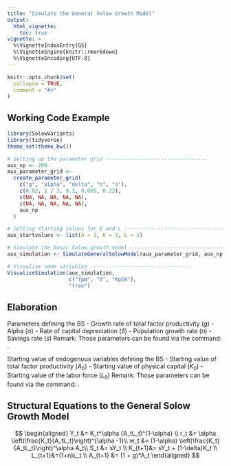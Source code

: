 ```yaml
---
title: "Simulate the General Solow Growth Model"
output:
  html_vignette:
    toc: true
vignette: >
  %\VignetteIndexEntry{GS}
  %\VignetteEngine{knitr::rmarkdown}
  %\VignetteEncoding{UTF-8}
---
```


```r
knitr::opts_chunk$set(
  collapse = TRUE,
  comment = "#>"
)
```

## Working Code Example
```r
library(SolowVariants)
library(tidyverse)
theme_set(theme_bw())

# Setting up the parameter grid ---------------------------------
aux_np <- 200
aux_parameter_grid <-
  create_parameter_grid(
    c("g", "alpha", "delta", "n", "s"),
    c(0.02, 1 / 3, 0.1, 0.005, 0.22),
    c(NA, NA, NA, NA, NA),
    c(NA, NA, NA, NA, NA),
    aux_np
  )

# Setting starting values for K and L ---------------------------------
aux_startvalues <- list(A = 1, K = 1, L = 1)

# Simulate the basic Solow growth model ---------------------------------
aux_simulation <- SimulateGeneralSolowModel(aux_parameter_grid, aux_np,aux_startvalues)

# Visualise some variables ---------------------------------
VisualiseSimulation(aux_simulation,
                    c("YpW", "Y", "KpEW"), 
                    "free")
```

## Elaboration
Parameters defining the BS
- Growth rate of total factor productivity ($g$)
- Alpha ($\alpha$)
- Rate of capital depreciation ($\delta$)
- Population growth rate ($n$)
- Savings rate ($s$)
Remark: Those parameters can be found via the command: \code{getRequiredParams("GS")}.

Starting value of endogenous variables defining the BS
- Starting value of total factor productivity ($A_0$)
- Starting value of physical capital ($K_0$)
- Starting value of the labor force ($L_0$)
Remark: Those parameters can be found via the command: \code{getRequiredStartingValues("GS")}.

## Structural Equations to the General Solow Growth Model
$$
\begin{aligned}
Y_t &= K_t^\alpha (A_tL_t)^{1-\alpha} \\
r_t &= \alpha \left(\frac{K_t}{A_tL_t}\right)^{\alpha -1}\\
w_t &= (1-\alpha) \left(\frac{K_t}{A_tL_t}\right)^\alpha A_t\\
S_t &= sY_t \\
K_{t+1}&= sY_t + (1-\delta)K_t \\
L_{t+1}&=(1+n)L_t \\
A_{t+1} &= (1 + g)*A_t
\end{aligned}
$$